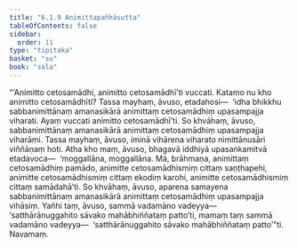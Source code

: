 ```yaml
---
title: "6.1.9 Animittapañhāsutta"
tableOfContents: false
sidebar:
  order: 11
type: "tipitaka"
basket: "su"
book: "sala"
---
```



<DynamicBreadcrumb />

<Division number="340" book="sala">

<Paragraph number="1398" book="sala">
“‘Animitto cetosamādhi, animitto cetosamādhī’ti vuccati. Katamo nu kho animitto cetosamādhīti? Tassa mayhaṃ, āvuso, etadahosi—  ‘idha bhikkhu sabbanimittānaṃ amanasikārā animittaṃ cetosamādhiṃ upasampajja viharati. Ayaṃ vuccati animitto cetosamādhī’ti. So khvāhaṃ, āvuso, sabbanimittānaṃ amanasikārā animittaṃ cetosamādhiṃ upasampajja viharāmi. Tassa mayhaṃ, āvuso, iminā vihārena viharato nimittānusāri viññāṇaṃ hoti.
</Paragraph>

<Paragraph number="1399" book="sala">
Atha kho maṃ, āvuso, bhagavā iddhiyā upasaṅkamitvā etadavoca—  ‘moggallāna, moggallāna. Mā, brāhmaṇa, animittaṃ cetosamādhiṃ pamādo, animitte cetosamādhismiṃ cittaṃ saṇṭhapehi, animitte cetosamādhismiṃ cittaṃ ekodiṃ karohi, animitte cetosamādhismiṃ cittaṃ samādahā’ti. So khvāhaṃ, āvuso, aparena samayena sabbanimittānaṃ amanasikārā animittaṃ cetosamādhiṃ upasampajja vihāsiṃ. Yañhi taṃ, āvuso, sammā vadamāno vadeyya—  ‘satthārānuggahito sāvako mahābhiññataṃ patto’ti, mamaṃ taṃ sammā vadamāno vadeyya—  ‘satthārānuggahito sāvako mahābhiññataṃ patto’”ti.

</Paragraph>
</Division>

<Paragraph number="1400" type="center" book="sala">
Navamaṃ.
</Paragraph>